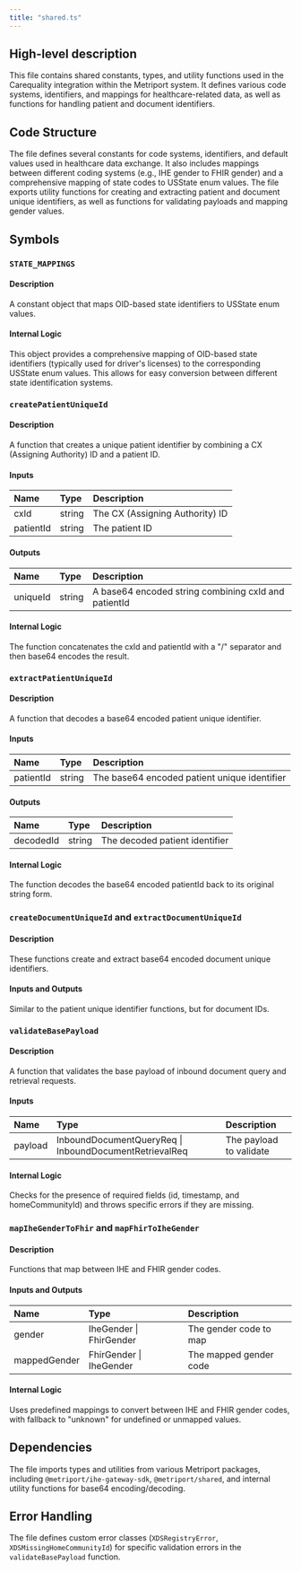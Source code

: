 ```yaml
---
title: "shared.ts"
---
```


## High-level description
This file contains shared constants, types, and utility functions used in the Carequality integration within the Metriport system. It defines various code systems, identifiers, and mappings for healthcare-related data, as well as functions for handling patient and document identifiers.

## Code Structure
The file defines several constants for code systems, identifiers, and default values used in healthcare data exchange. It also includes mappings between different coding systems (e.g., IHE gender to FHIR gender) and a comprehensive mapping of state codes to USState enum values. The file exports utility functions for creating and extracting patient and document unique identifiers, as well as functions for validating payloads and mapping gender values.

## Symbols

### `STATE_MAPPINGS`
#### Description
A constant object that maps OID-based state identifiers to USState enum values.

#### Internal Logic
This object provides a comprehensive mapping of OID-based state identifiers (typically used for driver's licenses) to the corresponding USState enum values. This allows for easy conversion between different state identification systems.

### `createPatientUniqueId`
#### Description
A function that creates a unique patient identifier by combining a CX (Assigning Authority) ID and a patient ID.

#### Inputs
| Name | Type | Description |
|:-----|:-----|:------------|
| cxId | string | The CX (Assigning Authority) ID |
| patientId | string | The patient ID |

#### Outputs
| Name | Type | Description |
|:-----|:-----|:------------|
| uniqueId | string | A base64 encoded string combining cxId and patientId |

#### Internal Logic
The function concatenates the cxId and patientId with a "/" separator and then base64 encodes the result.

### `extractPatientUniqueId`
#### Description
A function that decodes a base64 encoded patient unique identifier.

#### Inputs
| Name | Type | Description |
|:-----|:-----|:------------|
| patientId | string | The base64 encoded patient unique identifier |

#### Outputs
| Name | Type | Description |
|:-----|:-----|:------------|
| decodedId | string | The decoded patient identifier |

#### Internal Logic
The function decodes the base64 encoded patientId back to its original string form.

### `createDocumentUniqueId` and `extractDocumentUniqueId`
#### Description
These functions create and extract base64 encoded document unique identifiers.

#### Inputs and Outputs
Similar to the patient unique identifier functions, but for document IDs.

### `validateBasePayload`
#### Description
A function that validates the base payload of inbound document query and retrieval requests.

#### Inputs
| Name | Type | Description |
|:-----|:-----|:------------|
| payload | InboundDocumentQueryReq \| InboundDocumentRetrievalReq | The payload to validate |

#### Internal Logic
Checks for the presence of required fields (id, timestamp, and homeCommunityId) and throws specific errors if they are missing.

### `mapIheGenderToFhir` and `mapFhirToIheGender`
#### Description
Functions that map between IHE and FHIR gender codes.

#### Inputs and Outputs
| Name | Type | Description |
|:-----|:-----|:------------|
| gender | IheGender \| FhirGender | The gender code to map |
| mappedGender | FhirGender \| IheGender | The mapped gender code |

#### Internal Logic
Uses predefined mappings to convert between IHE and FHIR gender codes, with fallback to "unknown" for undefined or unmapped values.

## Dependencies
The file imports types and utilities from various Metriport packages, including `@metriport/ihe-gateway-sdk`, `@metriport/shared`, and internal utility functions for base64 encoding/decoding.

## Error Handling
The file defines custom error classes (`XDSRegistryError`, `XDSMissingHomeCommunityId`) for specific validation errors in the `validateBasePayload` function.